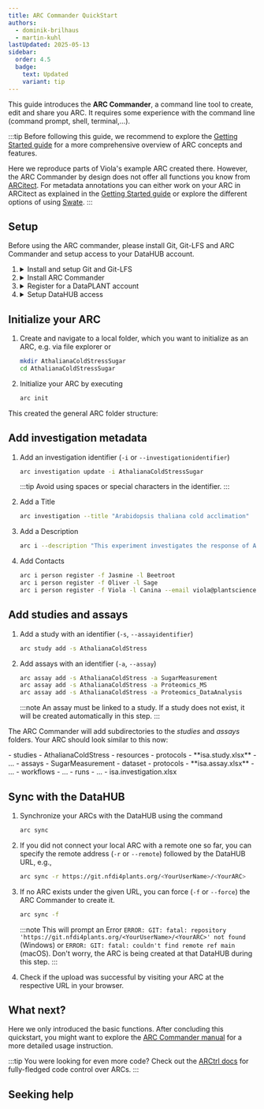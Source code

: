 ```yaml
---
title: ARC Commander QuickStart
authors:
  - dominik-brilhaus
  - martin-kuhl
lastUpdated: 2025-05-13
sidebar:
  order: 4.5
  badge:
    text: Updated
    variant: tip
---
```





This guide introduces the **ARC Commander**, a command line tool to create, edit and share you ARC.
It requires some experience with the command line (command prompt, shell, terminal,...).

:::tip
Before following this guide, we recommend to explore the [Getting Started guide](/nfdi4plants.knowledgebase/start-here/) for a more comprehensive overview of ARC concepts and features.

Here we reproduce parts of Viola's example ARC created there. However, the ARC Commander by design does not offer all functions you know from [ARCitect](/nfdi4plants.knowledgebase/arcitect/).
For metadata annotations you can either work on your ARC in ARCitect as explained in the [Getting Started guide](/nfdi4plants.knowledgebase/start-here/) or explore the different options of using [Swate](/nfdi4plants.knowledgebase/swate/).
:::

## Setup

Before using the ARC commander, please install Git, Git-LFS and ARC Commander and setup access to your DataHUB account.

<Steps>

  1. 
      <details>
        <summary>Install and setup Git and Git-LFS</summary>
        <InstallationGit />
      </details>
  
  2. 
      <details>
        <summary>Install ARC Commander</summary>
        <InstallationGit />
      </details>

  3. 
      <details>
        <summary>Register for a DataPLANT account</summary>
        <DataHUBAccount />
      </details>

  4. 
      <details>
        <summary>Setup DataHUB access</summary>
        <Access />
      </details>
      

</Steps>


## Initialize your ARC

<Steps>

  1. Create and navigate to a local folder, which you want to initialize as an ARC, e.g. via file explorer or

      ```bash
      mkdir AthalianaColdStressSugar
      cd AthalianaColdStressSugar
      ```
  
  2. Initialize your ARC by executing

      ```bash
      arc init
      ```

</Steps>

This created the general ARC folder structure:

<NewARC />

## Add investigation metadata

<Steps>
  
  1. Add an investigation identifier (`-i` or `--investigationidentifier`)

      ```bash
      arc investigation update -i AthalianaColdStressSugar
      ```

      :::tip
      Avoid using spaces or special characters in the identifier.
      :::
  
  
  2. Add a Title

      ```bash
      arc investigation --title "Arabidopsis thaliana cold acclimation"
      ```  
  
  3. Add a Description

      ```bash
      arc i --description "This experiment investigates the response of Arabidopsis thaliana to cold stress by subjecting plants to low-temperature conditions and monitoring physiological, molecular, and growth-related changes. Cold-treated plants are compared with control groups grown under optimal conditions to assess stress-related markers such as changes in protein abundance, sugar content, and growth rates. The goal is to identify key molecules and physiological responses involved in cold tolerance, contributing to the understanding of plant stress adaptation mechanisms."
      ```

  4. Add Contacts

      ```bash
      arc i person register -f Jasmine -l Beetroot
      arc i person register -f Oliver -l Sage
      arc i person register -f Viola -l Canina --email viola@plantscience.xyz
      ```

</Steps>


## Add studies and assays

<Steps>

1. Add a study with an identifier (`-s`, `--assayidentifier`)

    ```bash
    arc study add -s AthalianaColdStress
    ```
  
2. Add assays with an identifier (`-a`, `--assay`)

    ```bash
    arc assay add -s AthalianaColdStress -a SugarMeasurement
    arc assay add -s AthalianaColdStress -a Proteomics_MS
    arc assay add -s AthalianaColdStress -a Proteomics_DataAnalysis
    ```

    :::note
    An assay must be linked to a study. If a study does not exist, it will be created automatically in this step.
    :::

</Steps>

The ARC Commander will add subdirectories to the *studies* and *assays* folders. Your ARC should
look similar to this now:


<FileTree>
- studies
  - AthalianaColdStress
    - resources
    - protocols
    - **isa.study.xlsx**
  - ...
- assays
  - SugarMeasurement
    - dataset
    - protocols
    - **isa.assay.xlsx**
  - ...
- workflows
  - ...
- runs
  - ...
- isa.investigation.xlsx
</FileTree>


## Sync with the DataHUB

<Steps>

1. Synchronize your ARCs with the DataHUB using the command

      ```bash
      arc sync 
      ```

2. If you did not connect your local ARC with a remote one so far, you can specify the remote address (`-r` or `--remote`) followed by the DataHUB URL, e.g.,

    ```bash
    arc sync -r https://git.nfdi4plants.org/<YourUserName>/<YourARC>
    ```

3. If no ARC exists under the given URL, you can force (`-f` or `--force`) the ARC Commander to create it.

    ```bash
    arc sync -f
    ```

    :::note
    This will prompt an Error `ERROR: GIT: fatal: repository 'https://git.nfdi4plants.org/<YourUserName>/<YourARC>' not found` (Windows) or `ERROR: GIT: fatal: couldn't find remote ref main` (macOS). Don't worry, the ARC is being created at that DataHUB during this step.
    :::

4. Check if the upload was successful by visiting your ARC at the respective URL in your browser.

</Steps>

## What next? 

Here we only introduced the basic functions. After concluding this quickstart, you might want to explore the [ARC Commander manual](/nfdi4plants.knowledgebase/arc-commander) for a more detailed usage instruction.

:::tip
You were looking for even more code?
Check out the [ARCtrl docs](/nfdi4plants.knowledgebase/arctrl/) for fully-fledged code control over ARCs. 
:::

## Seeking help


<Help />

